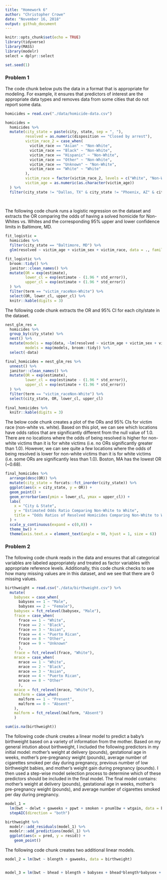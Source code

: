 ```yaml
---
title: "Homework 6"
author: "Christopher Crowe"
date: "November 16, 2018"
output: github_document
---
```


```r
knitr::opts_chunk$set(echo = TRUE)
library(tidyverse)
library(MASS)
library(modelr)
select = dplyr::select

set.seed(1)

```

### Problem 1

The code chunk below puts the data in a format that is appropriate for modeling. For example, it ensures that predictors of interest are the appropriate data types and removes data from some cities that do not report some data.

```r
homicides = read.csv("./data/homicide-data.csv")

homicides = 
  homicides %>% 
  mutate(city_state = paste(city, state, sep = ", "),
         resolved = as.numeric(disposition == "Closed by arrest"),
         victim_race_2 = case_when(
           victim_race == "Asian" ~ "Non-White",
           victim_race == "Black" ~ "Non-White",
           victim_race == "Hispanic" ~ "Non-White",
           victim_race == "Other" ~ "Non-White",
           victim_race == "Unknown" ~ "Non-White",
           victim_race == "White" ~ "White"
         ),
         victim_race = factor(victim_race_2, levels = c("White", "Non-White")),
         victim_age = as.numeric(as.character(victim_age))
  ) %>% 
  filter(city_state != "Dallas, TX" & city_state != "Phoenix, AZ" & city_state != "Kansas City, MO" & city_state != "Tulsa, AL")
 
  
```

The following code chunk runs a logistic regression on the dataset and extracts the OR comparing the odds of having a solved homicide for Non-Whites vs. Whites and the corresponding 95% upper and lower confidence limits in Baltimore, MD.  

```r
fit_logistic = 
  homicides %>% 
  filter(city_state == "Baltimore, MD") %>% 
  glm(resolved ~ victim_age + victim_sex + victim_race, data = ., family = binomial())

fit_logistic %>% 
  broom::tidy() %>% 
  janitor::clean_names() %>% 
  mutate(OR = exp(estimate),
         lower_cl = exp(estimate - (1.96 * std_error)),
         upper_cl = exp(estimate + (1.96 * std_error))
  ) %>%
  filter(term == "victim_raceNon-White") %>% 
  select(OR, lower_cl, upper_cl) %>% 
  knitr::kable(digits = 3)

```

The following code chunk extracts the OR and 95% CI for each city/state in the dataset. 

```r

nest_glm_res =
  homicides %>% 
  group_by(city_state) %>% 
  nest() %>% 
  mutate(models = map(data, ~lm(resolved ~ victim_age + victim_sex + victim_race, data = .x)),
         models = map(models, broom::tidy)) %>% 
  select(-data)

final_homicides = nest_glm_res %>% 
  unnest() %>% 
  janitor::clean_names() %>% 
  mutate(OR = exp(estimate),
         lower_cl = exp(estimate - (1.96 * std_error)),
         upper_cl = exp(estimate + (1.96 * std_error))
  ) %>% 
  filter(term == "victim_raceNon-White") %>%
  select(city_state, OR, lower_cl, upper_cl) 
  
final_homicides %>% 
  knitr::kable(digits = 3)
```

The below code chunk creates a plot of the ORs and 95% CIs for victim race (non-white vs. white). Based on this plot, we can see which locations have odds ratios that are significantly different from the null value of 1.0. There are no locations where the odds of being resolved is higher for non-white victims than it is for white victims (i.e. no ORs significantly greater than 1.0). However, we can see quite a few locations where the odds of being resolved is lower for non-white victims than it is for white victims (i.e. some ORs are significantly less than 1.0). Boston, MA has the lowest OR (~0.68). 

```r
final_homicides %>% 
  arrange(desc(OR)) %>% 
  mutate(city_state = forcats::fct_inorder(city_state)) %>% 
  ggplot(aes(x = city_state, y = OR)) +
  geom_point() +
  geom_errorbar(aes(ymin = lower_cl, ymax = upper_cl)) +
  labs(
    x = "City & State",
    y = "Estimated Odds Ratio Comparing Non-White to White",
    title = "Odds Ratios of Resolved Homicides Comparing Non-White to White"
  ) +
  scale_y_continuous(expand = c(0,0)) +
  theme_bw() +
  theme(axis.text.x = element_text(angle = 90, hjust = 1, size = 6)) 
```

### Problem 2

The following code chunk reads in the data and ensures that all categorical variables are labeled appropriately and treated as factor variables with appropriate reference levels. Additionally, this code chunk checks to see how many missing values are in this dataset, and we see that there are 0 missing values. 

```r
birthweight = read.csv("./data/birthweight.csv") %>% 
  mutate(
    babysex = case_when(
      babysex == 1 ~ "Male",
      babysex == 2 ~ "Female"),
    babysex = fct_relevel(babysex, "Male"),
    frace = case_when(
      frace == 1 ~ "White",
      frace == 2 ~ "Black",
      frace == 3 ~ "Asian",
      frace == 4 ~ "Puerto Rican",
      frace == 8 ~ "Other",
      frace == 9 ~ "Unknown"
      ),
    frace = fct_relevel(frace, "White"),
    mrace = case_when(
      mrace == 1 ~ "White",
      mrace == 2 ~ "Black",
      mrace == 3 ~ "Asian",
      mrace == 4 ~ "Puerto Rican",
      mrace == 8 ~ "Other"
      ),
    mrace = fct_relevel(mrace, "White"),
    malform = case_when(
      malform == 1 ~ "Present",
      malform == 0 ~ "Absent"
    ),
    malform = fct_relevel(malform, "Absent")
    )

sum(is.na(birthweight))


```

The following code chunk creates a linear model to predict a baby's birthweight based on a variety of information from the mother. Based on my general intution about birthweight, I included the following predictors in my initial model: mother's weight at delivery (pounds), gestational age in weeks, mother's pre-pregnancy weight (pounds), average number of cigarettes smoked per day during pregnancy, previous number of low birthweight babies, and mother's weight gain during pregnancy (pounds). I then used a step-wise model selection process to determine which of these predictors should be included in the final model. The final model contains: mother's weight at delivery (pounds), gestational age in weeks, mother's pre-pregnancy weight (pounds), and average number of cigarettes smoked per day during pregnancy.

```r
model_1 = 
  lm(bwt ~ delwt + gaweeks + ppwt + smoken + pnumlbw + wtgain, data = birthweight) %>% 
  stepAIC(direction = "both")

birthweight %>% 
  modelr::add_residuals(model_1) %>% 
  modelr::add_predictions(model_1) %>% 
  ggplot(aes(x = pred, y = resid)) +
    geom_point()

```

The following code chunk creates two additional linear models.

```r

model_2 = lm(bwt ~ blength + gaweeks, data = birthweight)


model_3 = lm(bwt ~ bhead + blength + babysex + bhead*blength*babysex + bhead*blength + bhead*babysex + blength+babysex, data = birthweight)

```

